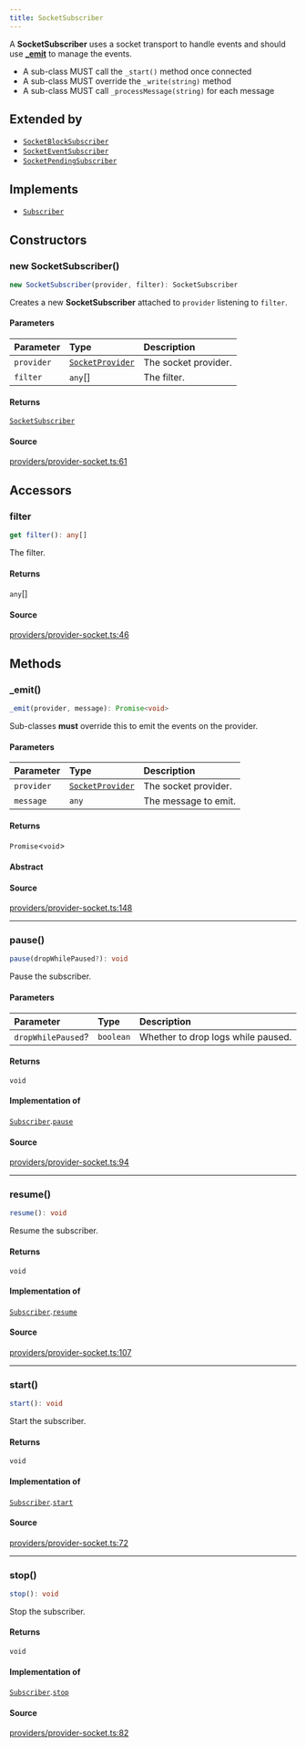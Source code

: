 ```yaml
---
title: SocketSubscriber
---
```


A **SocketSubscriber** uses a socket transport to handle events and should use
[**_emit**](/content/classes/SocketSubscriber#_emit) to manage the events.

- A sub-class MUST call the `_start()` method once connected
- A sub-class MUST override the `_write(string)` method
- A sub-class MUST call `_processMessage(string)` for each message

## Extended by

- [`SocketBlockSubscriber`](/content/classes/SocketBlockSubscriber)
- [`SocketEventSubscriber`](/content/classes/SocketEventSubscriber)
- [`SocketPendingSubscriber`](/content/classes/SocketPendingSubscriber)

## Implements

- [`Subscriber`](/content/interfaces/Subscriber)

## Constructors

### new SocketSubscriber()

```ts
new SocketSubscriber(provider, filter): SocketSubscriber
```

Creates a new **SocketSubscriber** attached to `provider` listening to `filter`.

#### Parameters

| Parameter | Type | Description |
| :------ | :------ | :------ |
| `provider` | [`SocketProvider`](/content/classes/SocketProvider) | The socket provider. |
| `filter` | `any`[] | The filter. |

#### Returns

[`SocketSubscriber`](/content/classes/SocketSubscriber)

#### Source

[providers/provider-socket.ts:61](https://github.com/dominant-strategies/quais.js/blob/751386e3ad6372322a3c76548f56b903bfed1896/src/providers/provider-socket.ts#L61)

## Accessors

### filter

```ts
get filter(): any[]
```

The filter.

#### Returns

`any`[]

#### Source

[providers/provider-socket.ts:46](https://github.com/dominant-strategies/quais.js/blob/751386e3ad6372322a3c76548f56b903bfed1896/src/providers/provider-socket.ts#L46)

## Methods

### \_emit()

```ts
_emit(provider, message): Promise<void>
```

Sub-classes **must** override this to emit the events on the provider.

#### Parameters

| Parameter | Type | Description |
| :------ | :------ | :------ |
| `provider` | [`SocketProvider`](/content/classes/SocketProvider) | The socket provider. |
| `message` | `any` | The message to emit. |

#### Returns

`Promise`\<`void`\>

#### Abstract

#### Source

[providers/provider-socket.ts:148](https://github.com/dominant-strategies/quais.js/blob/751386e3ad6372322a3c76548f56b903bfed1896/src/providers/provider-socket.ts#L148)

***

### pause()

```ts
pause(dropWhilePaused?): void
```

Pause the subscriber.

#### Parameters

| Parameter | Type | Description |
| :------ | :------ | :------ |
| `dropWhilePaused`? | `boolean` | Whether to drop logs while paused. |

#### Returns

`void`

#### Implementation of

[`Subscriber`](/content/interfaces/Subscriber).[`pause`](/content/interfaces/Subscriber#pause)

#### Source

[providers/provider-socket.ts:94](https://github.com/dominant-strategies/quais.js/blob/751386e3ad6372322a3c76548f56b903bfed1896/src/providers/provider-socket.ts#L94)

***

### resume()

```ts
resume(): void
```

Resume the subscriber.

#### Returns

`void`

#### Implementation of

[`Subscriber`](/content/interfaces/Subscriber).[`resume`](/content/interfaces/Subscriber#resume)

#### Source

[providers/provider-socket.ts:107](https://github.com/dominant-strategies/quais.js/blob/751386e3ad6372322a3c76548f56b903bfed1896/src/providers/provider-socket.ts#L107)

***

### start()

```ts
start(): void
```

Start the subscriber.

#### Returns

`void`

#### Implementation of

[`Subscriber`](/content/interfaces/Subscriber).[`start`](/content/interfaces/Subscriber#start)

#### Source

[providers/provider-socket.ts:72](https://github.com/dominant-strategies/quais.js/blob/751386e3ad6372322a3c76548f56b903bfed1896/src/providers/provider-socket.ts#L72)

***

### stop()

```ts
stop(): void
```

Stop the subscriber.

#### Returns

`void`

#### Implementation of

[`Subscriber`](/content/interfaces/Subscriber).[`stop`](/content/interfaces/Subscriber#stop)

#### Source

[providers/provider-socket.ts:82](https://github.com/dominant-strategies/quais.js/blob/751386e3ad6372322a3c76548f56b903bfed1896/src/providers/provider-socket.ts#L82)
